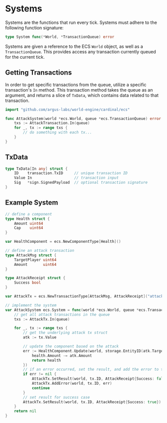 # Systems

Systems are the functions that run every tick. Systems must adhere to the following function signature:

```go
type System func(*World, *TransactionQueue) error
```

Systems are given a reference to the ECS `World` object, as well as a `TransactionQueue`. This provides access any transaction currently queued for the current tick.

## Getting Transactions

In order to get specific transactions from the queue, utilize a specific transaction's `In` method. This transaction method takes the queue as an argument, and returns a slice of `TxData`, which contains data related to that transaction.

```go
import "github.com/argus-labs/world-engine/cardinal/ecs"

func AttackSystem(world *ecs.World, queue *ecs.TransactionQueue) error {
    txs := AttackTransaction.In(queue)
	for _, tx := range txs {
		// do something with each tx...
	}
}
```
## TxData

```go
type TxData[In any] struct {
    ID    transaction.TxID     // unique transaction ID
    Value In                   // transaction input
    Sig   *sign.SignedPayload  // optional transaction signature
}
```

## Example System

```go
// define a component
type Health struct {
	Amount uint64
	Cap    uint64
}

var HealthComponent = ecs.NewComponentType[Health]()

// define an attack transaction
type AttackMsg struct {
	TargetPlayer uint64
	Amount       uint64
}

type AttackReceipt struct {
	Success bool
}

var AttackTx = ecs.NewTransactionType[AttackMsg, AttackReceipt]("attack")

// implement the system
var AttackSystem ecs.System = func(world *ecs.World, queue *ecs.TransactionQueue) error {
	// get all attack transactions in the queue
	txs := AttackTx.In(queue)

	for _, tx := range txs {
		// get the underlying attack tx struct
		atk := tx.Value

		// update the component based on the attack
		err := HealthComponent.Update(world, storage.EntityID(atk.TargetPlayer), func(health Health) Health {
			health.Amount -= atk.Amount
			return health
		})
		// if an error occurred, set the result, and add the error to the transaction.
		if err != nil {
			AttackTx.SetResult(world, tx.ID, AttackReceipt{Success: false})
			AttackTx.AddError(world, tx.ID, err)
			continue
		}
		// set result for success case
		AttackTx.SetResult(world, tx.ID, AttackReceipt{Success: true})
	}
	return nil
}
```